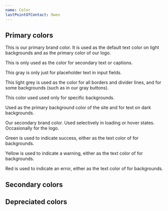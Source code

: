 ```yaml
---
name: Color
lastPointOfContact: Owen
---
```


## Primary colors

<ColorComponent color="black100" />

This is our primary brand color. It is used as the default text color on light
backgrounds and as the primary color of our logo.

<Spacer m={6} />

<ColorComponent color="black60" />

This is only used as the color for secondary text or captions.

<Spacer m={6} />

<ColorComponent color="black30" />

This gray is only just for placeholder text in input fields.

<Spacer m={6} />

<ColorComponent color="black10" />

This light grey is used as the color for all borders and divider lines, and for
some backgrounds (such as in our gray buttons).

<Spacer m={6} />

<ColorComponent color="black5" />

This color used used only for specific backgrounds.

<Spacer m={6} />

<ColorComponent color="white100" />

Used as the primary background color of the site and for text on dark
backgrounds.

<Spacer m={6} />

<ColorComponent color="purple100" />

Our secondary brand color. Used selectively in loading or hover states.
Occasionally for the logo.

<Spacer m={6} />

<ColorComponent color="green100" />

Green is used to indicate success, either as the text color of for backgrounds.

<Spacer m={6} />

<ColorComponent color="yellow100" />

Yellow is used to indicate a warning, either as the text color of for
backgrounds.

<Spacer m={6} />

<ColorComponent color="red100" />

Red is used to indicate an error, either as the text color of for backgrounds.

<Spacer m={6} />

## Secondary colors

## Depreciated colors
